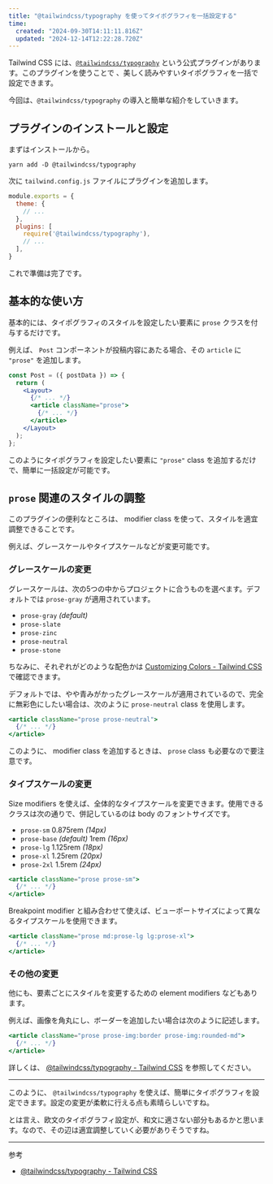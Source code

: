 ```yaml
---
title: "@tailwindcss/typography を使ってタイポグラフィを一括設定する"
time:
  created: "2024-09-30T14:11:11.816Z"
  updated: "2024-12-14T12:22:28.720Z"
---
```


Tailwind CSS には、[`@tailwindcss/typography`](https://tailwindcss.com/docs/typography-plugin) という公式プラグインがあります。このプラグインを使うことで 、美しく読みやすいタイポグラフィを一括で設定できます。

今回は、`@tailwindcss/typography` の導入と簡単な紹介をしていきます。

## プラグインのインストールと設定

まずはインストールから。

```shell title="Terminal"
yarn add -D @tailwindcss/typography
```

次に `tailwind.config.js` ファイルにプラグインを追加します。

```js {6} title="tailwind.config.js"
module.exports = {
  theme: {
    // ...
  },
  plugins: [
    require('@tailwindcss/typography'),
    // ...
  ],
}
```

これで準備は完了です。

## 基本的な使い方

基本的には、タイポグラフィのスタイルを設定したい要素に `prose` クラスを付与するだけです。

例えば、 `Post` コンポーネントが投稿内容にあたる場合、その `article` に `"prose"` を追加します。

```jsx {5}
const Post = ({ postData }) => {
  return (
    <Layout>
      {/* ... */}
      <article className="prose">
        {/* ... */}
      </article>
    </Layout>
  );
};
```

このようにタイポグラフィを設定したい要素に `"prose"` class を追加するだけで、簡単に一括設定が可能です。

## `prose` 関連のスタイルの調整

このプラグインの便利なところは、 modifier class を使って、スタイルを適宜調整できることです。

例えば、グレースケールやタイプスケールなどが変更可能です。

### グレースケールの変更

グレースケールは、次の5つの中からプロジェクトに合うものを選べます。デフォルトでは `prose-gray` が適用されています。

- `prose-gray`  *(default)*
- `prose-slate`
- `prose-zinc`
- `prose-neutral`
- `prose-stone`

ちなみに、それぞれがどのような配色かは [Customizing Colors - Tailwind CSS](https://tailwindcss.com/docs/customizing-colors) で確認できます。

デフォルトでは、やや青みがかったグレースケールが適用されているので、完全に無彩色にしたい場合は、次のように `prose-neutral` class を使用します。

```jsx {1}
<article className="prose prose-neutral">
  {/* ... */}
</article>
```

このように、 modifier class を追加するときは、 `prose` class も必要なので要注意です。

### タイプスケールの変更

Size modifiers を使えば、全体的なタイプスケールを変更できます。使用できるクラスは次の通りで、併記しているのは body のフォントサイズです。

- `prose-sm`  0.875rem *(14px)*
- `prose-base` *(default)*  1rem *(16px)*
- `prose-lg`  1.125rem *(18px)*
- `prose-xl`  1.25rem *(20px)*
- `prose-2xl`  1.5rem *(24px)*

```jsx {1}
<article className="prose prose-sm">
  {/* ... */}
</article>
```

Breakpoint modifier と組み合わせて使えば、ビューポートサイズによって異なるタイプスケールを使用できます。

```jsx {1}
<article className="prose md:prose-lg lg:prose-xl">
  {/* ... */}
</article>
```

### その他の変更

他にも、要素ごとにスタイルを変更するための element modifiers などもあります。

例えば、画像を角丸にし、ボーダーを追加したい場合は次のように記述します。

```jsx {1}
<article className="prose prose-img:border prose-img:rounded-md">
  {/* ... */}
</article>
```

詳しくは、 [@tailwindcss/typography - Tailwind CSS](https://tailwindcss.com/docs/typography-plugin#element-modifiers) を参照してください。

---

このように、 `@tailwindcss/typography` を使えば、簡単にタイポグラフィを設定できます。設定の変更が柔軟に行える点も素晴らしいですね。

とは言え、欧文のタイポグラフィ設定が、和文に適さない部分もあるかと思います。なので、その辺は適宜調整していく必要がありそうですね。

---

参考

- [@tailwindcss/typography - Tailwind CSS](https://tailwindcss.com/docs/typography-plugin#changing-the-default-class-name)
